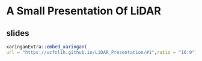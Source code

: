 # A Small Presentation Of LiDAR

## slides

```r
xaringanExtra::embed_xaringan(
url = "https://ucfnlih.github.io/LiDAR_Presentation/#1",ratio = "16:9")

```